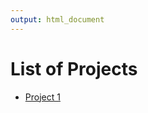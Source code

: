 ```yaml
---
output: html_document
---
```


# List of Projects


* [Project 1](./projects/CopyOfBicycleAnalysis.html)